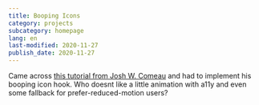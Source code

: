 ```yaml
---
title: Booping Icons
category: projects
subcategory: homepage
lang: en
last-modified: 2020-11-27
publish_date: 2020-11-27
---
```


Came across [this tutorial from Josh W. Comeau](https://www.joshwcomeau.com/react/boop/) and had to implement his
booping icon hook. Who doesnt like a little animation with a11y and even some fallback for prefer-reduced-motion users?
